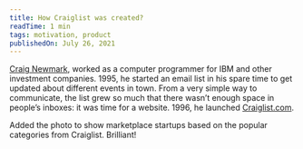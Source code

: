 ```yaml
---
title: How Craiglist was created?
readTime: 1 min
tags: motivation, product
publishedOn: July 26, 2021
---
```


[Craig Newmark](https://en.wikipedia.org/wiki/Craig_Newmark), worked as a computer programmer for IBM and other investment companies. 1995, he started an email list in his spare time to get updated about different events in town. From a very simple way to communicate, the list grew so much that there wasn’t enough space in people’s inboxes: it was time for a website. 1996, he launched [Craiglist.com](https://www.craigslist.org/).

Added the photo to show marketplace startups based on the popular categories from Craiglist. Brilliant!

<ImagePreview url='https://nongquanong.sfo3.cdn.digitaloceanspaces.com/craigslist.jpeg' title='CBInsights' href='https://www.cbinsights.com/research/craigslist-unbundling/' />